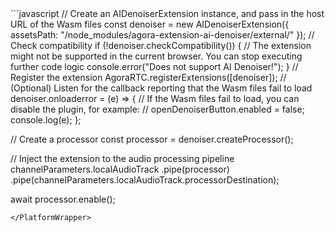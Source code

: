 <PlatformWrapper platform="web">
```javascript
// Create an AIDenoiserExtension instance, and pass in the host URL of the Wasm files
const denoiser = new AIDenoiserExtension({ assetsPath: "/node_modules/agora-extension-ai-denoiser/external/" });
// Check compatibility
if (!denoiser.checkCompatibility()) {
    // The extension might not be supported in the current browser. You can stop executing further code logic
    console.error("Does not support AI Denoiser!");
}
// Register the extension
AgoraRTC.registerExtensions([denoiser]);
// (Optional) Listen for the callback reporting that the Wasm files fail to load
denoiser.onloaderror = (e) => {
    // If the Wasm files fail to load, you can disable the plugin, for example:
    // openDenoiserButton.enabled = false;
    console.log(e);
};

// Create a processor
const processor = denoiser.createProcessor();

// Inject the extension to the audio processing pipeline
channelParameters.localAudioTrack
.pipe(processor)
.pipe(channelParameters.localAudioTrack.processorDestination);

await processor.enable();
```
</PlatformWrapper>
